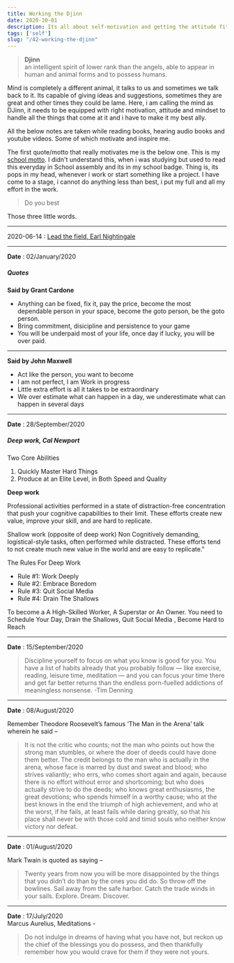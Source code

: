 ```yaml
---
title: Working the Djinn
date: 2020-10-01
description: Its all about self-motivation and getting the attitude fit
tags: ['self']
slug: "/42-working-the-djinn"
---
```


> **Djinn**     
> an intelligent spirit of lower rank than the angels, able to appear in human and animal forms and to possess humans. 

Mind is completely a different animal, it talks to us and sometimes we talk back to it. Its capable of giving ideas and suggestions, sometimes they are great and other times they could be lame. Here, i am calling the mind as DJinn, it needs to be equipped with right motivation, attitude and mindset to handle all the things that come at it and i have to make it my best ally. 

All the below notes are taken while reading books, hearing audio books and youtube videos. Some of which motivate and inspire me. 

The first quote/motto that really motivates me is the below one. This is my [school motto](https://en.wikipedia.org/wiki/Christ_Church_Anglo-Indian_Higher_Secondary_School). I didn't understand this, when i was studying but used to read this everyday in School assembly and its in my school badge. Thing is, its pops in my head, whenever i work or start something like a project. I have come to a stage, i cannot do anything less than best, i put my full and all my effort in the work. 

> Do you best

Those three little words. 

* * *

2020-06-14 : [Lead the field, Earl Nightingale](../72-lead-the-field-earl-nightingale)

* * *

**Date** : 02/January/2020 

##### Quotes

**Said by Grant Cardone**    

* Anything can be fixed, fix it, pay the price, become the most dependable person in your space, become the goto person, be the goto person. 
* Bring commitment, disicipline and persistence to your game 
* You will be underpaid most of your life, once day if lucky, you will be over paid. 

* * *

**Said by John Maxwell** 

* Act like the person, you want to become
* I am not perfect, I am Work in progress 
* Little extra effort is all it takes to be extraordinary 
* We over estimate what can happen in a day, we underestimate what can happen in several days

* * *

**Date** : 28/September/2020    

##### Deep work, Cal Newport
Two Core Abilities

1. Quickly Master Hard Things
2. Produce at an Elite Level, in Both Speed and Quality

**Deep work**     

Professional activities performed in a state of distraction-free concentration that push your cognitive capabilities to their limit. These efforts create new value, improve your skill, and are hard to replicate.

Shallow work (opposite of deep work)
Non Cognitively demanding, logistical-style tasks, often performed while distracted. These efforts tend to not create much new value in the world and are easy to replicate."

The Rules For Deep Work

* Rule #1: Work Deeply
* Rule #2: Embrace Boredom
* Rule #3: Quit Social Media
* Rule #4: Drain The Shallows

To become a A High-Skilled Worker, A Superstar or An Owner. You need to Schedule Your Day, Drain the Shallows, Quit Social Media , Become Hard to Reach

___ 

**Date** : 15/September/2020    

> Discipline yourself to focus on what you know is good for you. You have a list of habits already that you probably follow — like exercise, reading, leisure time, meditation — and you can focus your time there and get far better returns than the endless porn-fuelled addictions of meaningless nonsense. -Tim Denning

___ 

**Date** : 08/August/2020    

Remember Theodore Roosevelt’s famous ‘The Man in the Arena’ talk wherein he said – 
> It is not the critic who counts; not the man who points out how the strong man stumbles, or where the doer of deeds could have done them better. The credit belongs to the man who is actually in the arena, whose face is marred by dust and sweat and blood; who strives valiantly; who errs, who comes short again and again, because there is no effort without error and shortcoming; but who does actually strive to do the deeds; who knows great enthusiasms, the great devotions; who spends himself in a worthy cause; who at the best knows in the end the triumph of high achievement, and who at the worst, if he fails, at least fails while daring greatly, so that his place shall never be with those cold and timid souls who neither know victory nor defeat.

___ 

**Date** : 01/August/2020    

Mark Twain is quoted as saying – 
> Twenty years from now you will be more disappointed by the things that you didn’t do than by the ones you did do. So throw off the bowlines. Sail away from the safe harbor. Catch the trade winds in your sails. Explore. Dream. Discover.

___ 

**Date** : 17/July/2020    
Marcus Aurelius, Meditations - 
> Do not indulge in dreams of having what you have not, but reckon up the chief of the blessings you do possess, and then thankfully remember how you would crave for them if they were not yours.
